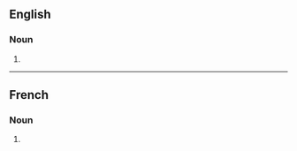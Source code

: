 ==English==

===Noun===
{{head|en|noun plural form}}

# {{plural of|cornemuse|lang=en}}

----

==French==

===Noun===
{{head|fr|noun plural form|g=f}}

# {{plural of|cornemuse|lang=fr}}